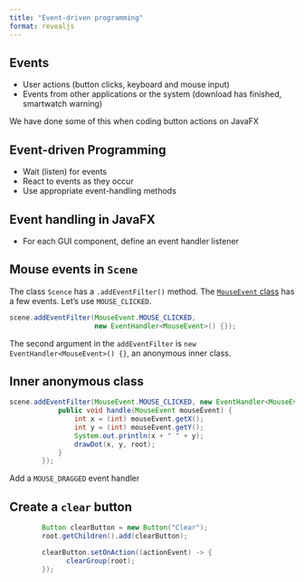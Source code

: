 ```yaml
---
title: "Event-driven programming"
format: revealjs
---
```


## Events

* User actions (button clicks, keyboard and mouse input)
* Events from other applications or the system (download has finished, smartwatch warning)

We have done some of this when coding button actions on JavaFX

## Event-driven Programming

* Wait (listen) for events
* React to events as they occur
* Use appropriate event-handling methods

## Event handling in JavaFX

* For each GUI component, define an event handler listener

## Mouse events in `Scene`

The class `Scence` has a `.addEventFilter()` method.
The [`MouseEvent` class](https://docs.oracle.com/javase/6/docs/api/java/awt/event/MouseEvent.html#:~:text=Class%20MouseEvent&text=An%20event%20which%20indicates%20that,bounds%20when%20the%20action%20happens.) has a few events. Let's use `MOUSE_CLICKED`.

```java
scene.addEventFilter(MouseEvent.MOUSE_CLICKED,
                     new EventHandler<MouseEvent>() {});
```

The second argument in the `addEventFilter` is `new EventHandler<MouseEvent>() {}`, an anonymous inner class.

## Inner anonymous class

```java
scene.addEventFilter(MouseEvent.MOUSE_CLICKED, new EventHandler<MouseEvent>() {
            public void handle(MouseEvent mouseEvent) {
                int x = (int) mouseEvent.getX();
                int y = (int) mouseEvent.getY();
                System.out.println(x + " " + y);
                drawDot(x, y, root);
            }
        });
```

Add a `MOUSE_DRAGGED` event handler

## Create a `clear` button

```java
        Button clearButton = new Button("Clear");
        root.getChildren().add(clearButton);

        clearButton.setOnAction((actionEvent) -> {
              clearGroup(root);
        });
```

